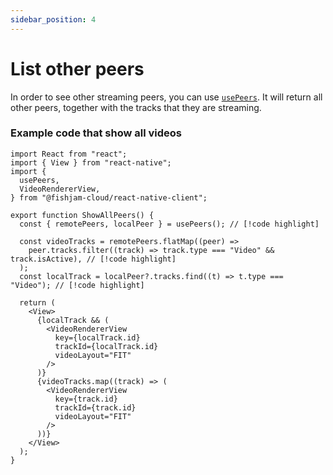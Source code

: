 ```yaml
---
sidebar_position: 4
---
```


# List other peers

In order to see other streaming peers, you can use [`usePeers`](/api/mobile/functions/usePeers). It will return all  
other peers, together with the tracks that they are streaming.

### Example code that show all videos

```tsx
import React from "react";
import { View } from "react-native";
import {
  usePeers,
  VideoRendererView,
} from "@fishjam-cloud/react-native-client";

export function ShowAllPeers() {
  const { remotePeers, localPeer } = usePeers(); // [!code highlight]

  const videoTracks = remotePeers.flatMap((peer) =>
    peer.tracks.filter((track) => track.type === "Video" && track.isActive), // [!code highlight]
  );
  const localTrack = localPeer?.tracks.find((t) => t.type === "Video"); // [!code highlight]

  return (
    <View>
      {localTrack && (
        <VideoRendererView
          key={localTrack.id}
          trackId={localTrack.id}
          videoLayout="FIT"
        />
      )}
      {videoTracks.map((track) => (
        <VideoRendererView
          key={track.id}
          trackId={track.id}
          videoLayout="FIT"
        />
      ))}
    </View>
  );
}
```
